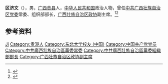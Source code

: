 {{Infobox Ambassador
|name= 区济文
|birth_date = {{birth year and age|1921|}}
|birth_place = {{CHN}}[[广西|广西]][[贵县|贵县]]
|party = {{CPC}}
}}



'''区济文'''（{{bd| 1921年|}}），男，[[广西|广西]][[贵县|贵县]]人，[[中华人民共和国|中华人民共和国]]政治人物，曾任[[中共广西壮族自治区党委|中共广西壮族自治区党委]]常委、组织部部长，[[广西壮族自治区政协|广西壮族自治区政协]]副主席。<ref>{{Cite book|title=中华人民共和国职官志|author=何虎生, 李耀东, 向常福主编|publisher=中国社会出版社|year=2003|isbn=9787800883934|location=北京|pages=}}</ref><ref>{{Cite web|title=区济文|url=http://alumni.neu.edu.cn/2019/1016/c5867a146432/page.htm|accessdate=2020-09-18|work=东北大学校友总会}}</ref>

== 参考资料 ==
{{reflist}}

{{中国人物小作品}}
{{中华人民共和国柳州市正职领导人}}

{{Authority control}}
{{DEFAULTSORT:Ou区}}
[[Category:区姓|Ji]]
[[Category:贵港人|Category:贵港人]]
[[Category:东北大学校友_(中国)|Category:东北大学校友 (中国)]]
[[Category:中国共产党党员|Category:中国共产党党员]]
[[Category:中共廣西壯族自治區黨委常委|Category:中共廣西壯族自治區黨委常委]]
[[Category:中共廣西壯族自治區黨委組織部部長|Category:中共廣西壯族自治區黨委組織部部長]]
[[Category:广西壮族自治区政协副主席|Category:广西壮族自治区政协副主席]]
